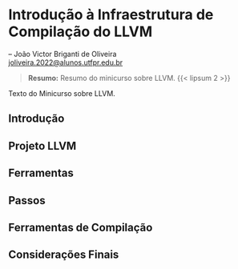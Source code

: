 # Introdução à Infraestrutura de Compilação do LLVM

-- João Victor Briganti de Oliveira  <br>
<joliveira.2022@alunos.utfpr.edu.br>

> __Resumo:__
> Resumo do minicurso sobre LLVM. {{< lipsum 2 >}}


Texto do Minicurso sobre LLVM.

## Introdução {#sec-llvm-intro}

## Projeto LLVM

## Ferramentas

## Passos

## Ferramentas de Compilação

## Considerações Finais {#sec-llvm-consid-finais}


